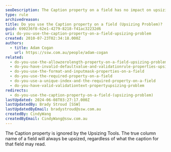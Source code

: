 ```yaml
---
seoDescription: The Caption property on a field has no impact on upsizing, as the true column name always takes precedence.
type: rule
archivedreason:
title: Do you use the Caption property on a field (Upsizing Problem)?
guid: 690236f8-62e1-4279-8218-f41ac32232d6
uri: do-you-use-the-caption-property-on-a-field-upsizing-problem
created: 2010-07-23T02:34:18.000Z
authors:
  - title: Adam Cogan
    url: https://ssw.com.au/people/adam-cogan
related:
  - do-you-use-the-allowzerolength-property-on-a-field-upsizing-problem
  - do-you-have-invalid-defaultvalue-and-validationrule-properties-upsizing-problem
  - do-you-use-the-format-and-inputmask-properties-on-a-field
  - do-you-use-the-required-property-on-a-field
  - do-you-use-a-unique-index-and-the-required-property-on-a-field
  - do-you-have-valid-validationtext-propertyupsizing-problem
redirects:
  - do-you-use-the-caption-property-on-a-field-(upsizing-problem)
lastUpdated: 2024-06-08T03:27:17.000Z
lastUpdatedBy: Brady Stroud [SSW]
lastUpdatedByEmail: bradystroud@ssw.com.au
createdBy: CindyWang
createdByEmail: CindyWang@ssw.com.au
---
```


The Caption property is ignored by the Upsizing Tools. The true column name of a field will always be upsized, regardless of what the caption for that field may read.
